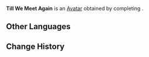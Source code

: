 {{Avatar Infobox
|id       = 100210
|image    = Till We Meet Again Avatar.png
|type     = Quest
|features = Little One
|obtain   = Complete "[[In the Footsteps of the Chosen of Dragons]]" to unlock
}}
'''Till We Meet Again''' is an [[Avatar]] obtained by completing {{Quest|Someday, We All Must Walk Alone}}.

==Other Languages==
{{Other Languages|default_hidden=1
|en       = Till We Meet Again
|zhs      = 终有重逢之日
|zhs_rm   = 
|zht      = 終有重逢之日
|zht_rm   = 
|zh_tl    = 
|ja       = いつかの再会の日
|ja_rm    = 
|ja_tl    = 
|ko       = 다시 만날 그날까지
|ko_tl    = 
|es       = Algún día nos reencontraremos
|es_tl    = 
|fr       = Jusqu'aux retrouvailles
|fr_tl    = 
|ru       = Однажды мы встретимся снова
|ru_tl    = 
|th       = สักวันต้องพบกันอีก
|th_rm    = 
|th_tl    = 
|vi       = Ngày Ắt Sẽ Trùng Phùng
|vi_tl    = 
|de       = Bis wir uns wiedersehen
|de_tl    = 
|id       = Hingga Kita Bertemu Lagi
|id_tl    = 
|pt       = O dia do reencontro chegará
|pt_tl    = 
|tr       = Yeniden Görüşene Dek
|tr_tl    = 
|it       = Al nostro prossimo incontro
|it_tl    = 
}}

==Change History==
{{Change History|5.5}}